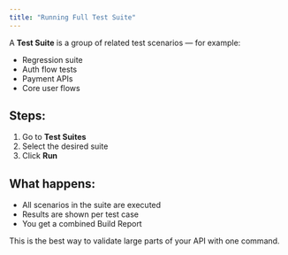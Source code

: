 ```yaml
---
title: "Running Full Test Suite"
---
```


A **Test Suite** is a group of related test scenarios — for example:

- Regression suite
- Auth flow tests
- Payment APIs
- Core user flows

## Steps:

1. Go to **Test Suites**
2. Select the desired suite
3. Click **Run**

## What happens:

- All scenarios in the suite are executed
- Results are shown per test case
- You get a combined Build Report

This is the best way to validate large parts of your API with one command.